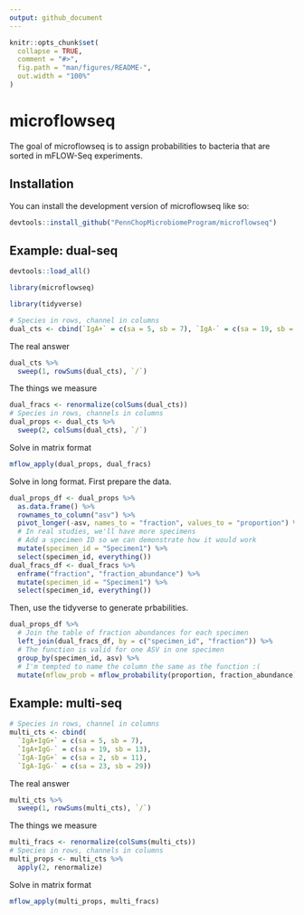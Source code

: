 ```yaml
---
output: github_document
---
```


<!-- README.md is generated from README.Rmd. Please edit that file -->

```r
knitr::opts_chunk$set(
  collapse = TRUE,
  comment = "#>",
  fig.path = "man/figures/README-",
  out.width = "100%"
)
```

# microflowseq

<!-- badges: start -->
<!-- badges: end -->

The goal of microflowseq is to assign probabilities to bacteria that are sorted
in mFLOW-Seq experiments.

## Installation

You can install the development version of microflowseq like so:

``` r
devtools::install_github("PennChopMicrobiomeProgram/microflowseq")
```

## Example: dual-seq

```r
devtools::load_all()
```

```r
library(microflowseq)
```

```r
library(tidyverse)
```

```r
# Species in rows, channel in columns
dual_cts <- cbind(`IgA+` = c(sa = 5, sb = 7), `IgA-` = c(sa = 19, sb = 13))
```

The real answer

```r
dual_cts %>%
  sweep(1, rowSums(dual_cts), `/`)
```

The things we measure

```r
dual_fracs <- renormalize(colSums(dual_cts))
# Species in rows, channels in columns
dual_props <- dual_cts %>%
  sweep(2, colSums(dual_cts), `/`)
```

Solve in matrix format

```r
mflow_apply(dual_props, dual_fracs)
```

Solve in long format. First prepare the data.

```r
dual_props_df <- dual_props %>%
  as.data.frame() %>%
  rownames_to_column("asv") %>%
  pivot_longer(-asv, names_to = "fraction", values_to = "proportion") %>%
  # In real studies, we'll have more specimens
  # Add a specimen ID so we can demonstrate how it would work
  mutate(specimen_id = "Specimen1") %>%
  select(specimen_id, everything())
dual_fracs_df <- dual_fracs %>%
  enframe("fraction", "fraction_abundance") %>%
  mutate(specimen_id = "Specimen1") %>%
  select(specimen_id, everything())
```

Then, use the tidyverse to generate prbabilities.

```r
dual_props_df %>%
  # Join the table of fraction abundances for each specimen
  left_join(dual_fracs_df, by = c("specimen_id", "fraction")) %>%
  # The function is valid for one ASV in one specimen
  group_by(specimen_id, asv) %>%
  # I'm tempted to name the column the same as the function :(
  mutate(mflow_prob = mflow_probability(proportion, fraction_abundance))
```

## Example: multi-seq

```r
# Species in rows, channel in columns
multi_cts <- cbind(
  `IgA+IgG+` = c(sa = 5, sb = 7),
  `IgA+IgG-` = c(sa = 19, sb = 13),
  `IgA-IgG+` = c(sa = 2, sb = 11),
  `IgA-IgG-` = c(sa = 23, sb = 29))
```

The real answer

```r
multi_cts %>%
  sweep(1, rowSums(multi_cts), `/`)
```

The things we measure

```r
multi_fracs <- renormalize(colSums(multi_cts))
# Species in rows, channels in columns
multi_props <- multi_cts %>%
  apply(2, renormalize)
```

Solve in matrix format

```r
mflow_apply(multi_props, multi_fracs)
```
